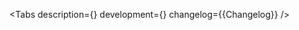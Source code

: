 


<Meta title='Components/PatternLock' of={Stories} />

<ComponentHeader
    name='PatternLock'
    version={packageJson.version}
    package='@alfalab/core-components/pattern-lock'
    children='Компонент для авторизации пользователя с помощью графического ключа.'
/>

<Tabs
    description={<Description />}
    development={<Development />}
    changelog={<Markdown>{Changelog}</Markdown>}
/>
